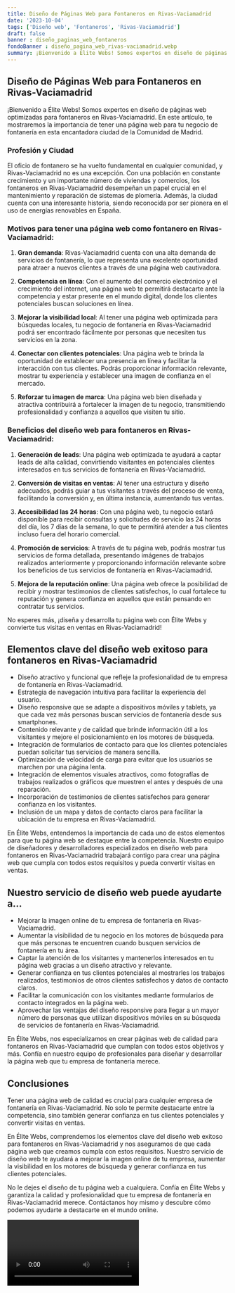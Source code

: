 ```yaml
---
title: Diseño de Páginas Web para Fontaneros en Rivas-Vaciamadrid
date: '2023-10-04'
tags: ['Diseño web', 'Fontaneros', 'Rivas-Vaciamadrid']
draft: false
banner : diseño_paginas_web_fontaneros
fondoBanner : diseño_pagina_web_rivas-vaciamadrid.webp
summary: ¡Bienvenido a Élite Webs! Somos expertos en diseño de páginas web optimizadas para fontaneros en RivasVaciamadrid. En este artículo, te mostraremos la importancia de tener una página web para tu negocio de fontanería en esta encantadora ciudad de la Comunidad de Madrid.
---
```


## Diseño de Páginas Web para Fontaneros en Rivas-Vaciamadrid

¡Bienvenido a Élite Webs! Somos expertos en diseño de páginas web optimizadas para fontaneros en Rivas-Vaciamadrid. En este artículo, te mostraremos la importancia de tener una página web para tu negocio de fontanería en esta encantadora ciudad de la Comunidad de Madrid.

### Profesión y Ciudad

El oficio de fontanero se ha vuelto fundamental en cualquier comunidad, y Rivas-Vaciamadrid no es una excepción. Con una población en constante crecimiento y un importante número de viviendas y comercios, los fontaneros en Rivas-Vaciamadrid desempeñan un papel crucial en el mantenimiento y reparación de sistemas de plomería. Además, la ciudad cuenta con una interesante historia, siendo reconocida por ser pionera en el uso de energías renovables en España.

### Motivos para tener una página web como fontanero en Rivas-Vaciamadrid:

1. **Gran demanda**: Rivas-Vaciamadrid cuenta con una alta demanda de servicios de fontanería, lo que representa una excelente oportunidad para atraer a nuevos clientes a través de una página web cautivadora.

2. **Competencia en línea**: Con el aumento del comercio electrónico y el crecimiento del internet, una página web te permitirá destacarte ante la competencia y estar presente en el mundo digital, donde los clientes potenciales buscan soluciones en línea.

3. **Mejorar la visibilidad local**: Al tener una página web optimizada para búsquedas locales, tu negocio de fontanería en Rivas-Vaciamadrid podrá ser encontrado fácilmente por personas que necesiten tus servicios en la zona.

4. **Conectar con clientes potenciales**: Una página web te brinda la oportunidad de establecer una presencia en línea y facilitar la interacción con tus clientes. Podrás proporcionar información relevante, mostrar tu experiencia y establecer una imagen de confianza en el mercado.

5. **Reforzar tu imagen de marca**: Una página web bien diseñada y atractiva contribuirá a fortalecer la imagen de tu negocio, transmitiendo profesionalidad y confianza a aquellos que visiten tu sitio.

### Beneficios del diseño web para fontaneros en Rivas-Vaciamadrid:

1. **Generación de leads**: Una página web optimizada te ayudará a captar leads de alta calidad, convirtiendo visitantes en potenciales clientes interesados en tus servicios de fontanería en Rivas-Vaciamadrid.

2. **Conversión de visitas en ventas**: Al tener una estructura y diseño adecuados, podrás guiar a tus visitantes a través del proceso de venta, facilitando la conversión y, en última instancia, aumentando tus ventas.

3. **Accesibilidad las 24 horas**: Con una página web, tu negocio estará disponible para recibir consultas y solicitudes de servicio las 24 horas del día, los 7 días de la semana, lo que te permitirá atender a tus clientes incluso fuera del horario comercial.

4. **Promoción de servicios**: A través de tu página web, podrás mostrar tus servicios de forma detallada, presentando imágenes de trabajos realizados anteriormente y proporcionando información relevante sobre los beneficios de tus servicios de fontanería en Rivas-Vaciamadrid.

5. **Mejora de la reputación online**: Una página web ofrece la posibilidad de recibir y mostrar testimonios de clientes satisfechos, lo cual fortalece tu reputación y genera confianza en aquellos que están pensando en contratar tus servicios.

No esperes más, ¡diseña y desarrolla tu página web con Élite Webs y convierte tus visitas en ventas en Rivas-Vaciamadrid!

<GifSeo />

<Cta />

## Elementos clave del diseño web exitoso para fontaneros en Rivas-Vaciamadrid

- Diseño atractivo y funcional que refleje la profesionalidad de tu empresa de fontanería en Rivas-Vaciamadrid.
- Estrategia de navegación intuitiva para facilitar la experiencia del usuario.
- Diseño responsive que se adapte a dispositivos móviles y tablets, ya que cada vez más personas buscan servicios de fontanería desde sus smartphones.
- Contenido relevante y de calidad que brinde información útil a los visitantes y mejore el posicionamiento en los motores de búsqueda.
- Integración de formularios de contacto para que los clientes potenciales puedan solicitar tus servicios de manera sencilla.
- Optimización de velocidad de carga para evitar que los usuarios se marchen por una página lenta.
- Integración de elementos visuales atractivos, como fotografías de trabajos realizados o gráficos que muestren el antes y después de una reparación.
- Incorporación de testimonios de clientes satisfechos para generar confianza en los visitantes.
- Inclusión de un mapa y datos de contacto claros para facilitar la ubicación de tu empresa en Rivas-Vaciamadrid.

En Élite Webs, entendemos la importancia de cada uno de estos elementos para que tu página web se destaque entre la competencia. Nuestro equipo de diseñadores y desarrolladores especializados en diseño web para fontaneros en Rivas-Vaciamadrid trabajará contigo para crear una página web que cumpla con todos estos requisitos y pueda convertir visitas en ventas.

## Nuestro servicio de diseño web puede ayudarte a...

- Mejorar la imagen online de tu empresa de fontanería en Rivas-Vaciamadrid.
- Aumentar la visibilidad de tu negocio en los motores de búsqueda para que más personas te encuentren cuando busquen servicios de fontanería en tu área.
- Captar la atención de los visitantes y mantenerlos interesados en tu página web gracias a un diseño atractivo y relevante.
- Generar confianza en tus clientes potenciales al mostrarles los trabajos realizados, testimonios de otros clientes satisfechos y datos de contacto claros.
- Facilitar la comunicación con los visitantes mediante formularios de contacto integrados en la página web.
- Aprovechar las ventajas del diseño responsive para llegar a un mayor número de personas que utilizan dispositivos móviles en su búsqueda de servicios de fontanería en Rivas-Vaciamadrid.

En Élite Webs, nos especializamos en crear páginas web de calidad para fontaneros en Rivas-Vaciamadrid que cumplan con todos estos objetivos y más. Confía en nuestro equipo de profesionales para diseñar y desarrollar la página web que tu empresa de fontanería merece.

## Conclusiones

Tener una página web de calidad es crucial para cualquier empresa de fontanería en Rivas-Vaciamadrid. No solo te permite destacarte entre la competencia, sino también generar confianza en tus clientes potenciales y convertir visitas en ventas.

En Élite Webs, comprendemos los elementos clave del diseño web exitoso para fontaneros en Rivas-Vaciamadrid y nos aseguramos de que cada página web que creamos cumpla con estos requisitos. Nuestro servicio de diseño web te ayudará a mejorar la imagen online de tu empresa, aumentar la visibilidad en los motores de búsqueda y generar confianza en tus clientes potenciales.

No le dejes el diseño de tu página web a cualquiera. Confía en Élite Webs y garantiza la calidad y profesionalidad que tu empresa de fontanería en Rivas-Vaciamadrid merece. Contáctanos hoy mismo y descubre cómo podemos ayudarte a destacarte en el mundo online.

<Video />

<CtaBot job='Fontaneros' city='Rivas-Vaciamadrid'/>

<Gmaps query='Rivas-Vaciamadrid+españa+maps' />